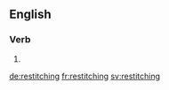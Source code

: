 ==English==

===Verb===
{{head|en|present participle}}

# {{present participle of|restitch|lang=en|nocat=1}}

[[de:restitching]]
[[fr:restitching]]
[[sv:restitching]]